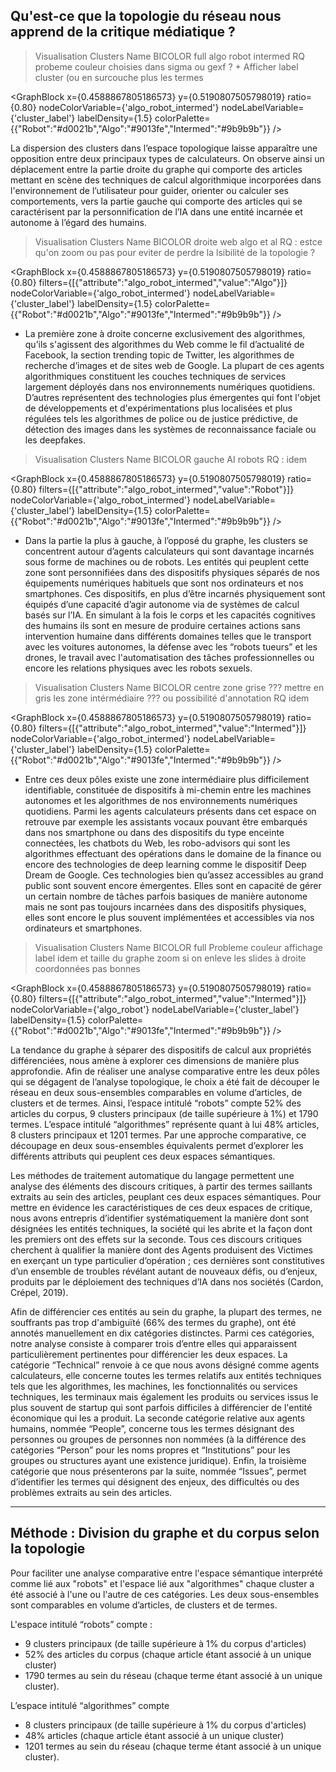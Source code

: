 
## Qu'est-ce que la topologie du réseau nous apprend de la critique médiatique ? 

>Visualisation Clusters Name BICOLOR full algo robot intermed
>RQ probeme couleur choisies dans sigma ou gexf ? + Afficher label cluster (ou en surcouche plus les termes 

<GraphBlock 
  x={0.4588867805186573} 
  y={0.5190807505798019}
  ratio={0.80} 
  nodeColorVariable={'algo_robot_intermed'} 
  nodeLabelVariable={'cluster_label'} 
  labelDensity={1.5} 
  colorPalette={{"Robot":"#d0021b","Algo":"#9013fe","Intermed":"#9b9b9b"}}
/>

La dispersion des clusters dans l’espace topologique laisse apparaître une opposition entre deux principaux types de calculateurs. On observe ainsi un déplacement entre la partie droite du graphe qui comporte des articles mettant en scène des techniques de calcul algorithmique incorporées dans l'environnement de l’utilisateur pour guider, orienter ou calculer ses comportements, vers la partie gauche qui comporte des articles qui se caractérisent par la personnification de l’IA dans une entité incarnée et autonome à l’égard des humains.  

>Visualisation Clusters Name BICOLOR droite web algo et al
>RQ : estce qu'on zoom ou pas pour eviter de perdre la lsibilité de la topologie ? 

<GraphBlock 
  x={0.4588867805186573} 
  y={0.5190807505798019}
  ratio={0.80} 
  filters={[{"attribute":"algo_robot_intermed","value":"Algo"}]} 
  nodeColorVariable={'algo_robot_intermed'} 
  nodeLabelVariable={'cluster_label'} 
  labelDensity={1.5} 
  colorPalette={{"Robot":"#d0021b","Algo":"#9013fe","Intermed":"#9b9b9b"}}
/>

- La première zone à droite concerne exclusivement des algorithmes, qu’ils s'agissent des algorithmes du Web comme le fil d’actualité de Facebook, la section trending topic de Twitter, les algorithmes de recherche d’images et de sites web de Google. La plupart de ces agents algorithmiques constituent les couches techniques de services largement déployés dans nos environnements numériques quotidiens. D’autres représentent des technologies plus émergentes qui font l'objet de développements et d'expérimentations plus localisées et plus régulées tels les algorithmes de police ou de justice prédictive, de détection des images dans les systèmes de reconnaissance faciale ou les deepfakes.

>Visualisation Clusters Name BICOLOR gauche AI robots
>RQ : idem 

<GraphBlock 
  x={0.4588867805186573} 
  y={0.5190807505798019}
  ratio={0.80} 
  filters={[{"attribute":"algo_robot_intermed","value":"Robot"}]} 
  nodeColorVariable={'algo_robot_intermed'} 
  nodeLabelVariable={'cluster_label'} 
  labelDensity={1.5} 
  colorPalette={{"Robot":"#d0021b","Algo":"#9013fe","Intermed":"#9b9b9b"}}
/>

- Dans la partie la plus à gauche, à l’opposé du graphe, les clusters se concentrent autour d’agents calculateurs qui sont davantage incarnés sous forme de machines ou de robots. Les entités qui peuplent cette zone sont personnifiées dans des dispositifs physiques séparés de nos équipements numériques habituels que sont nos ordinateurs et nos smartphones. Ces dispositifs, en plus d’être incarnés physiquement sont équipés d’une capacité d’agir autonome via de systèmes de calcul basés sur l’IA. En simulant à la fois le corps et les capacités cognitives des humains ils sont en mesure de produire certaines actions sans intervention humaine dans différents domaines telles que le transport avec les voitures autonomes, la défense avec les “robots tueurs” et les drones, le travail avec l'automatisation des tâches professionnelles ou encore les relations physiques avec les robots sexuels.

>Visualisation Clusters Name BICOLOR centre zone grise ??? mettre en gris les zone intérmédiaire ??? ou possibilité d'annotation
>RQ idem 

<GraphBlock 
  x={0.4588867805186573} 
  y={0.5190807505798019}
  ratio={0.80} 
  filters={[{"attribute":"algo_robot_intermed","value":"Intermed"}]} 
  nodeColorVariable={'algo_robot_intermed'} 
  nodeLabelVariable={'cluster_label'} 
  labelDensity={1.5} 
  colorPalette={{"Robot":"#d0021b","Algo":"#9013fe","Intermed":"#9b9b9b"}}
/>

- Entre ces deux pôles existe une zone intermédiaire plus difficilement identifiable, constituée de dispositifs à mi-chemin entre les machines autonomes et les algorithmes de nos environnements numériques quotidiens. Parmi les agents calculateurs présents dans cet espace on retrouve par exemple les assistants vocaux pouvant être embarqués dans nos smartphone ou dans des dispositifs du type enceinte connectées, les chatbots du Web, les robo-advisors qui sont les algorithmes effectuant des opérations dans le domaine de la finance ou encore des technologies de deep learning comme le dispositif Deep Dream de Google. Ces technologies bien qu’assez accessibles au grand public sont souvent encore émergentes. Elles sont en capacité de gérer un certain nombre de tâches parfois basiques de manière autonome mais ne sont pas toujours incarnées dans des dispositifs physiques, elles sont encore le plus souvent implémentées et accessibles via nos ordinateurs et smartphones.

>Visualisation Clusters Name BICOLOR full
>Probleme couleur affichage label idem et taille du graphe zoom si on enleve les slides à droite coordonnées pas bonnes 

<GraphBlock 
  x={0.4588867805186573} 
  y={0.5190807505798019}
  ratio={0.80} 
  filters={[{"attribute":"algo_robot_intermed","value":"Intermed"}]} 
  nodeColorVariable={'algo_robot'} 
  nodeLabelVariable={'cluster_label'} 
  labelDensity={1.5} 
  colorPalette={{"Robot":"#d0021b","Algo":"#9013fe","Intermed":"#9b9b9b"}}
/>

La tendance du graphe à séparer des dispositifs de calcul aux propriétés différenciées, nous amène à explorer ces dimensions de manière plus approfondie. Afin de réaliser une analyse comparative entre les deux pôles qui se dégagent de l’analyse topologique, le choix a été fait de découper le réseau en deux sous-ensembles comparables en volume d’articles, de clusters et de termes. Ainsi, l’espace intitulé “robots” compte 52% des articles du corpus, 9 clusters principaux (de taille supérieure à 1%) et 1790 termes. L’espace intitulé “algorithmes” représente quant à lui 48% articles, 8 clusters principaux et 1201 termes. Par une approche comparative, ce découpage en deux sous-ensembles équivalents permet d’explorer les différents attributs qui peuplent ces deux espaces sémantiques.

Les méthodes de traitement automatique du langage permettent une analyse des éléments des discours critiques, à partir des termes saillants extraits au sein des articles, peuplant ces deux espaces sémantiques. Pour mettre en évidence les caractéristiques de ces deux espaces de critique, nous avons entrepris d’identifier systématiquement la manière dont sont désignées les entités techniques, la société qui les abrite et la façon dont les premiers ont des effets sur la seconde. Tous ces discours critiques cherchent à qualifier la manière dont des Agents produisent des Victimes en exerçant un type particulier d’opération ; ces dernières sont constitutives d’un ensemble de troubles révélant autant de nouveaux défis, ou d’enjeux, produits par le déploiement des techniques d’IA dans nos sociétés (Cardon, Crépel, 2019).

Afin de différencier ces entités au sein du graphe, la plupart des termes, ne souffrants pas trop d'ambiguïté (66% des termes du graphe), ont été annotés manuellement en dix catégories distinctes. Parmi ces catégories, notre analyse consiste à comparer trois d’entre elles qui apparaissent particulièrement pertinentes pour différencier les deux espaces. La catégorie “Technical” renvoie à ce que nous avons désigné comme agents calculateurs, elle concerne toutes les termes relatifs aux entités techniques tels que les algorithmes, les machines, les fonctionnalités ou services techniques, les terminaux mais également les produits ou services issus le plus souvent de startup qui sont parfois difficiles à différencier de l'entité économique qui les a produit. La seconde catégorie relative aux agents humains, nommée “People”, concerne tous les termes désignant des personnes ou groupes de personnes non nommées (à la différence des catégories “Person” pour les noms propres et “Institutions” pour les groupes ou structures ayant une existence juridique). Enfin, la troisième catégorie que nous présenterons par la suite, nommée “Issues”, permet d’identifier les termes qui désignent des enjeux, des difficultés ou des problèmes extraits au sein des articles. 

---
## Méthode : Division du graphe et du corpus selon la topologie

Pour faciliter une analyse comparative entre l'espace sémantique interprété comme lié aux "robots" et l'espace lié aux "algorithmes" chaque cluster a été associé à l'une ou l'autre de ces catégories. Les deux sous-ensembles sont comparables en volume d’articles, de clusters et de termes. 

L'espace intitulé “robots” compte : 
- 9 clusters principaux (de taille supérieure à 1% du corpus d'articles)
- 52% des articles du corpus (chaque article étant associé à un unique cluster)
- 1790 termes au sein du réseau (chaque terme étant associé à un unique cluster). 

L’espace intitulé “algorithmes” compte 
- 8 clusters principaux (de taille supérieure à 1% du corpus d'articles)
- 48% articles (chaque article étant associé à un unique cluster)
- 1201 termes au sein du réseau (chaque terme étant associé à un unique cluster).
